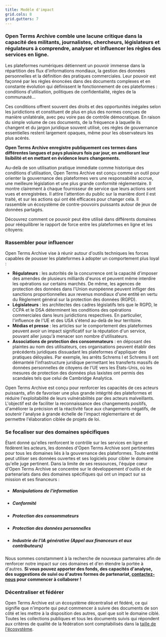 ```yaml
---
title: Modèle d'impact
grid.cols: 8
grid.gutters: 7
---
```


### Open Terms Archive comble une lacune critique dans la capacité des militants, journalistes, chercheurs, législateurs et régulateurs à comprendre, analyser et influencer les règles des services en ligne.

Les plateformes numériques détiennent un pouvoir immense dans la répartition des flux d'informations mondiaux, la gestion des données personnelles et la définition des pratiques commerciales. Leur pouvoir est façonné par les règles énoncées dans des documents complexes et en constante évolution qui définissent le fonctionnement de ces plateformes : conditions d'utilisation, politiques de confidentialité, règles de la communauté…

Ces conditions offrent souvent des droits et des opportunités inégales selon les juridictions et constituent de plus en plus des normes conçues de manière unilatérale, avec peu voire pas de contrôle démocratique. En raison du simple volume de ces documents, de la fréquence à laquelle ils changent et du jargon juridique souvent utilisé, ces règles de gouvernance essentielles restent largement opaques, même pour les observateurs les plus acérés.

**Open Terms Archive enregistre publiquement ces termes dans différentes langues et pays plusieurs fois par jour, en améliorant leur lisibilité et en mettant en évidence leurs changements.**

Au-delà de son utilisation pratique immédiate comme historique des conditions d'utilisation, Open Terms Archive est conçu comme un outil pour orienter la gouvernance des plateformes vers une responsabilité accrue, une meilleure législation et une plus grande conformité réglementaire. Il montre clairement à chaque fournisseur de service que leurs actions sont vues et enregistrées. Il attire l'attention du public sur la manière dont il est traité, et sur les actions qui ont été efficaces pour changer cela. Il rassemble un écosystème de contre-pouvoirs puissants autour de jeux de données partagés.

Découvrez comment ce pouvoir peut être utilisé dans différents domaines pour rééquilibrer le rapport de force entre les plateformes en ligne et les citoyens:

### Rassembler pour influencer

Open Terms Archive vise à réunir autour d'outils techniques les forces capables de pousser les plateformes à adopter un comportement plus loyal :

- **Régulateurs** : les autorités de la concurrence ont la capacité d'imposer des amendes de plusieurs milliards d'euros et peuvent même interdire les opérations sur certains marchés. De même, les agences de protection des données dans l'Union européenne peuvent infliger des sanctions proportionnelles aux revenus mondiaux d'une entité en vertu du Règlement général sur la protection des données (RGPD).
- **Législateurs** : les architectes des cadres législatifs tels que le RGPD, le CCPA et le DSA déterminent les conditions des opérations commerciales dans leurs juridictions respectives. En particulier, l'influence de l'UE et des USA s'étend au-delà de leur territoire.
- **Médias et presse** : les articles sur le comportement des plateformes peuvent avoir un impact significatif sur la réputation d'un service, pouvant aller jusqu'à menacer son nombre d'utilisateurs.
- **Associations de protection des consommateurs** : en déposant des plaintes au nom des utilisateurs, ces organisations peuvent établir des précédents juridiques dissuadant les plateformes d'appliquer des pratiques déloyales. Par exemple, les arrêts Schrems I et Schrems II ont démantelé l'infrastructure juridique permettant les transferts massifs de données personnelles de citoyens de l'UE vers les États-Unis, où les mesures de protection des données plus laxistes ont permis des scandales tels que celui de Cambridge Analytica.

Open Terms Archive est conçu pour renforcer les capacités de ces acteurs puissants, afin de favoriser une plus grande intégrité des plateformes et réduire l'exploitabilité de leurs vulnérabilités par des acteurs malveillants. L'objectif est de faciliter la reconnaissance des changements positifs, d'améliorer la précision et la réactivité face aux changements négatifs, de soutenir l'analyse à grande échelle de l'impact réglementaire et de permettre l'élaboration ciblée de projets de loi.

### Se focaliser sur des domaines spécifiques

Étant donné qu'elles renforcent le contrôle sur les services en ligne et fédèrent les acteurs, les données d'Open Terms Archive sont pertinentes pour tous les domaines liés à la gouvernance des plateformes. Toute entité peut utiliser ses données ouvertes et ses logiciels pour cibler le domaine qu'elle juge pertinent. Dans la limite de ses ressources, l'équipe cœur d'Open Terms Archive se concentre sur le développement d'outils et de partenariats dans des domaines spécifiques qui ont un impact sur sa mission et ses financeurs :

- ##### <Link href="/domain/disinformation">Manipulations de l'information</Link>
- ##### <Link href="/domain/compliance">Conformité</Link>
- ##### <Link href="/domain/consumer-protection">Protection des consommateurs</Link>
- ##### <Link href="/domain/privacy">Protection des données personnelles</Link>
- ##### <Link href="/domain/generative-ai">Industrie de l'IA générative</Link> (Appel aux financeurs et aux contributeurs)

Nous sommes constamment à la recherche de nouveaux partenaires afin de renforcer notre impact sur ces domaines et d'en étendre la portée à d'autres. **Si vous pouvez apporter des fonds, des capacités d'analyse, des suggestions de suivi ou d'autres formes de partenariat, [contactez-nous](mailto:contact@opentermsarchive.org) pour commencer à collaborer !**

### Décentraliser et fédérer

Open Terms Archive est un écosystème décentralisé et fédéré, ce qui signifie que n'importe qui peut commencer à suivre des documents de son côté et les mettre à la disposition des autres, quel que soit le domaine ciblé. Toutes les collections publiques et tous les documents suivis qui répondent aux critères de qualité de la fédération sont comptabilisés dans la [taille de l'écosystème](/stats).
